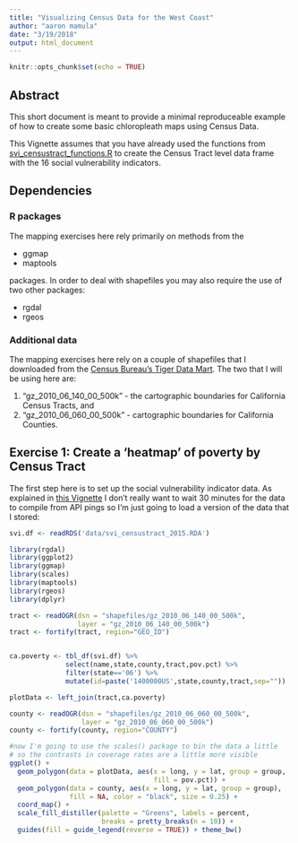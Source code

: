 ```yaml
---
title: "Visualizing Census Data for the West Coast"
author: "aaron mamula"
date: "3/19/2018"
output: html_document
---
```


```r
knitr::opts_chunk$set(echo = TRUE)
```

## Abstract

This short document is meant to provide a minimal reproduceable example of how to create some basic chloropleath maps using Census Data.

This Vignette assumes that you have already used the functions from [svi_censustract_functions.R](https://github.com/aaronmams/svi-tools/blob/master/R/SVI_censustract_functions.R) to create the Census Tract level data frame with the 16 social vulnerability indicators.

## Dependencies

### R packages

The mapping exercises here rely primarily on methods from the 

* ggmap
* maptools

packages.  In order to deal with shapefiles you may also require the use of two other packages:

* rgdal
* rgeos

### Additional data

The mapping exercises here rely on a couple of shapefiles that I downloaded from the [Census Bureau's Tiger Data Mart](https://www.census.gov/geo/maps-data/data/tiger-cart-boundary.html). The two that I will be using here are:

1. "gz_2010_06_140_00_500k" - the cartographic boundaries for California Census Tracts, and
2. "gz_2010_06_060_00_500k" - cartographic boundaries for California Counties.

## Exercise 1: Create a 'heatmap' of poverty by Census Tract

The first step here is to set up the social vulnerability indicator data.  As explained in [this Vignette](https://github.com/aaronmams/svi-tools/blob/master/svi_census_tract.Rmd) I don't really want to wait 30 minutes for the data to compile from API pings so I'm just going to load a version of the data that I stored:

```r
svi.df <- readRDS('data/svi_censustract_2015.RDA')
```

```r
library(rgdal)
library(ggplot2)
library(ggmap)
library(scales)
library(maptools)
library(rgeos)
library(dplyr)

tract <- readOGR(dsn = "shapefiles/gz_2010_06_140_00_500k", 
                 layer = "gz_2010_06_140_00_500k")
tract <- fortify(tract, region="GEO_ID")


ca.poverty <- tbl_df(svi.df) %>%
              select(name,state,county,tract,pov.pct) %>%
              filter(state=='06') %>%
              mutate(id=paste('1400000US',state,county,tract,sep=""))

plotData <- left_join(tract,ca.poverty)

county <- readOGR(dsn = "shapefiles/gz_2010_06_060_00_500k", 
                  layer = "gz_2010_06_060_00_500k")
county <- fortify(county, region="COUNTY")

#now I'm going to use the scales() package to bin the data a little
# so the contrasts in coverage rates are a little more visible
ggplot() +
  geom_polygon(data = plotData, aes(x = long, y = lat, group = group,
                                    fill = pov.pct)) +
  geom_polygon(data = county, aes(x = long, y = lat, group = group),
               fill = NA, color = "black", size = 0.25) +
  coord_map() +
  scale_fill_distiller(palette = "Greens", labels = percent,
                       breaks = pretty_breaks(n = 10)) +
  guides(fill = guide_legend(reverse = TRUE)) + theme_bw()

```